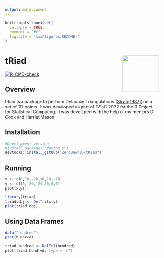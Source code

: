 ```yaml
---
output: md_document
---
```


```r
knitr::opts_chunk$set(
  collapse = TRUE,
  comment = "#>",
  fig.path = "man/figures/README-"
)
```

# tRiad <img src="man/figures/hex.png" align="right" width="120" />

<!-- badges: start -->

[![R-CMD-check](https://github.com/ZeroDawn0D/triad/actions/workflows/R-CMD-check.yaml/badge.svg)](https://github.com/ZeroDawn0D/triad/actions/workflows/R-CMD-check.yaml)

<!-- badges: end -->

## Overview

tRiad is a package to perform Delaunay Triangulations ([Sloan(1987)](https://www.newcastle.edu.au/__data/assets/pdf_file/0017/22508/13_A-fast-algorithm-for-constructing-Delaunay-triangulations-in-the-plane.pdf)) on a set of 2D points. It was developed as part of GSoC 2022 for the R Project for Statistical Computing. It was developed with the help of my mentors Di Cook and Harriet Mason.

## Installation

```r
#Development version
#install.packages("devtools")
devtools::install_github("ZeroDawn0D/tRiad")
```

## Running

```r
x <- c(0,10,-20,30,10,-10)
y <- c(10,-20,-20,20,0,0)
plot(x,y)
```

```r
library(triad)
triad.obj <- DelTri(x,y)
plot(triad.obj)
```

## Using Data Frames

```r
data("hundred")
plot(hundred)
```

```r
triad.hundred <- DelTri(hundred)
plot(triad.hundred, type = 'n')
```
